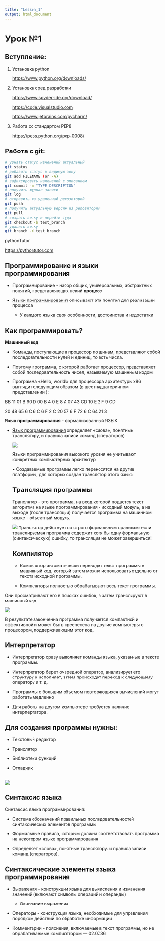 ```yaml
---
title: "Lesson_1"
output: html_document
---
```


# Урок №1

## Вступление:

1)  Установка python

    <https://www.python.org/downloads/>

2)  Установка сред разработки

    <https://www.spyder-ide.org/download/>

    <https://code.visualstudio.com>

    <https://www.jetbrains.com/pycharm/>

3)  Работа со стандартом PEP8

    <https://peps.python.org/pep-0008/>

## Работа с git:

``` bash
# узнать статус изменений актуальный
git status
# добавить статус в видимую зону
git add FILENAME (or -A)
# зафиксировать изменений с описанием
git commit -m "TYPE DESCRIPTION"
# получить журнал записи
git log
# отправить на удаленный репозиторий
git push
# получить актуальную версию из репозитория
git pull
# создать ветку и перейти туда
git checkout -b test_branch
# удалить ветку 
git branch -d test_branch
```

pythonTutor

<https://pythontutor.com>

## Программирование и языки программирования

-   ﻿﻿Программирование - набор общих, универсальных, абстрактных понятий, представляющих некий **процесс**

-   ﻿﻿[Языки программирования]{.underline} описывают эти понятия для реализации процесса

    -   ﻿﻿У каждого языка свои особенности, достоинства и недостатки

## **Как программировать?**

**Машинный код**

-   ﻿Команды, поступающие в процессор по шинам, представляют собой последовательности нулей и единиц, то есть числа.

-   ﻿﻿Поэтому программа, с которой работает процессор, представляет собой последовательность чисел, называемую машинным кодом

-   ﻿﻿Программа «Hello, world!» для процессора архитектуры х86 выглядит следующим образом (в шестнадцатеричном представлении ):

BB 11 01 B 90 D 00 B 4 0 E 8 A 07 43 CD 10 E 2 F 9 CD

20 48 65 6 C 6 C 6 F 2 C 20 57 6 F 72 6 C 64 21 3

**Язык программирования** - формализованный ЯЗЫК

-   ﻿﻿[Язык программирования]{.underline} определяет «слова», понятные транслятору, и правила записи команд (операторов)

    ![](images/Снимок экрана 2025-01-16 в 14.00.37.png)

    Языки программирования высокого уровня не учитывают конкретных компьютерных архитектур

    • Создаваемые программы легко переносятся на другие платформы, для которых создан транслятор этого языка

    ## **Трансляция программы**

    Транслятор - это программа, на вход которой подается текст алгоритма на языке программирования - исходный модуль, а на выходе (после трансляции) получается программа на машинном языке - объектный модуль.

    ![](images/Снимок экрана 2025-01-16 в 14.05.35.png)
    Транслятор действует по строго формальным правилам: если транслируемая программа содержит хотя бы одну формальную (синтаксическую) ошибку, то трансляция не может завершиться!

    ## **Компилятор**

    -   ﻿﻿Компилятор автоматически переводит текст программы в машинный код, который затем можно использовать отдельно от текста исходной программы.

    -   ﻿﻿Компиляторы полностью обрабатывают весь текст программы.

Они просматривают его в поисках ошибок, а затем транслируют в машинный код.

![](images/Снимок экрана 2025-01-16 в 14.06.34.png)

﻿﻿В результате законченна программа получается компактной и эффективной и может быть преенесена на другие компьютеры с процесором, поддерживающим этот код.

## **Интерпретатор**

-   ﻿﻿Интерпретатор сразу выполняет команды языка, указанные в тексте программы.

-   ﻿﻿Интерпретатор берет очередной оператор, анализирует его структуру и исполняет, затем происходит переход к следующему оператору и т. д.

-   ﻿﻿Программы с большим объемом повторяющихся вычислений могут работать медленно

-   ﻿﻿Для работы на другом компьютере требуется наличие интерпертатора.

## Для создания программы нужны:

-   Текстовый редактор

-   Транслятор

-   Библиотеки функций

-   Отладчик

## ![](images/Снимок экрана 2025-01-16 в 14.14.59.png)

## Синтаксис языка

Синтаксис языка программирования:

-   ﻿﻿Система обозначений правильных последовательностей синтаксических элементов программы

-   ﻿﻿Формальные правила, которым должна соответствовать программа на некотором языке программирования

-   ﻿﻿Определяет «слова», понятные транслятору. и правила записи команд (операторов).

## Синтаксические элементы языка программирования

-   ﻿﻿Выражения - конструкции языка для вычисления и изменения значений (включают символы операций и операнды)

    -   ﻿﻿Окончание выражения

-   ﻿﻿Операторы - конструкции языка, необходимые для управления порядком действий по обработке информации

-   ﻿﻿Комментарии - пояснения, включаемые в текст программы, но не обрабатываемые компилятором
    — 02.07.36
